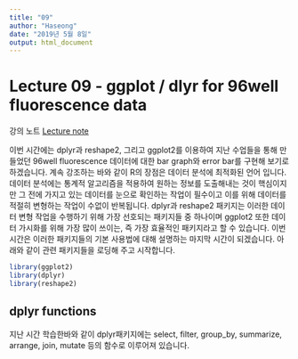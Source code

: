 ```yaml
---
title: "09"
author: "Haseong"
date: "2019년 5월 8일"
output: html_document
---
```


# Lecture 09 - ggplot / dlyr for 96well fluorescence data

강의 노트 
[Lecture note](https://github.com/greendaygh/2019-R-programming/blob/master/09-Rprog.pdf)  

이번 시간에는 dplyr과 reshape2, 그리고 ggplot2를 이용하여 지난 수업들을 통해 만들었던 96well fluorescence 데이터에 대한 bar graph와 error bar를 구현해 보기로 하겠습니다. 계속 강조하는 바와 같이 R의 장점은 데이터 분석에 최적화된 언어 입니다. 데이터 분석에는 통계적 알고리즘을 적용하여 원하는 정보를 도출해내는 것이 핵심이지만 그 전에 가지고 있는 데이터를 눈으로 확인하는 작업이 필수이고 이를 위해 데이터를 적절히 변형하는 작업이 수없이 반복됩니다. dplyr과 reshape2 패키지는 이러한 데이터 변형 작업을 수행하기 위해 가장 선호되는 패키지들 중 하나이며 ggplot2 또한 데이터 가시화를 위해 가장 많이 쓰이는, 즉 가장 효율적인 패키지라고 할 수 있습니다. 이번 시간은 이러한 패키지들의 기본 사용법에 대해 설명하는 마지막 시간이 되겠습니다. 아래와 같이 관련 패키지들을 로딩해 주고 시작합니다. 

```r
library(ggplot2)
library(dplyr)
library(reshape2)
```


## dplyr functions 

지난 시간 학습한바와 같이 dplyr패키지에는 select, filter, group_by, summarize, arrange, join, mutate 등의 함수로 이루어져 있습니다. 


